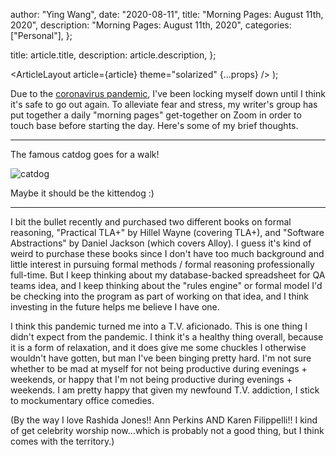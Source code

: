 
  author: "Ying Wang",
  date: "2020-08-11",
  title: "Morning Pages: August 11th, 2020",
  description: "Morning Pages: August 11th, 2020",
  categories: ["Personal"],
};

  title: article.title,
  description: article.description,
};

  <ArticleLayout article={article} theme="solarized" {...props} />
);

Due to the [coronavirus
pandemic](https://en.wikipedia.org/wiki/2019-20_coronavirus_pandemic), I've been
locking myself down until I think it's safe to go out again. To alleviate fear
and stress, my writer's group has put together a daily "morning pages"
get-together on Zoom in order to touch base before starting the day. Here's some
of my brief thoughts.

---

The famous catdog goes for a walk!

![catdog](/img/posts/2020/08/11/morning_pages.jpg)

Maybe it should be the kittendog :)

---

I bit the bullet recently and purchased two different books on formal reasoning,
"Practical TLA+" by Hillel Wayne (covering TLA+), and "Software Abstractions" by
Daniel Jackson (which covers Alloy). I guess it's kind of weird to purchase
these books since I don't have too much background and little interest in
pursuing formal methods / formal reasoning professionally full-time. But I keep
thinking about my database-backed spreadsheet for QA teams idea, and I keep
thinking about the "rules engine" or formal model I'd be checking into the
program as part of working on that idea, and I think investing in the future
helps me believe I have one.

I think this pandemic turned me into a T.V. aficionado. This is one thing I
didn't expect from the pandemic. I think it's a healthy thing overall, because
it is a form of relaxation, and it does give me some chuckles I otherwise
wouldn't have gotten, but man I've been binging pretty hard. I'm not sure
whether to be mad at myself for not being productive during evenings + weekends,
or happy that I'm not being productive during evenings + weekends. I am pretty
happy that given my newfound T.V. addiction, I stick to mockumentary office
comedies.

(By the way I love Rashida Jones!! Ann Perkins AND Karen Filippelli!! I kind of
get celebrity worship now...which is probably not a good thing, but I think
comes with the territory.)
